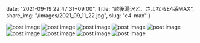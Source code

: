 date: "2021-09-19 22:47:31+09:00",
Title: "越後湯沢と、さよならE4系MAX",
share_img: "/images/2021_09_11_22.jpg",
slug: "e4-max"
}

<img src="/images/2021_09_19_15.jpg" alt="post image" />
<img src="/images/2021_09_19_16.jpg" alt="post image" />
<img src="/images/2021_09_19_17.jpg" alt="post image" />
<img src="/images/2021_09_19_18.jpg" alt="post image" />
<img src="/images/2021_09_19_19.jpg" alt="post image" />
<img src="/images/2021_09_19_20.jpg" alt="post image" />
<img src="/images/2021_09_19_21.jpg" alt="post image" />
<img src="/images/2021_09_19_22.jpg" alt="post image" />
<img src="/images/2021_09_19_23.jpg" alt="post image" />